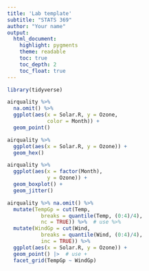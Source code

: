 ```yaml
---
title: 'Lab template'
subtitle: "STATS 369"
author: "Your name"
output:
  html_document:
    highlight: pygments
    theme: readable
    toc: true
    toc_depth: 2
    toc_float: true
---
```


```r
library(tidyverse)
```


```r
airquality %>% 
  na.omit() %>%
  ggplot(aes(x = Solar.R, y = Ozone, 
             color = Month)) +
  geom_point()
```
```r
airquality %>% 
  ggplot(aes(x = Solar.R, y = Ozone)) + 
  geom_hex()
```

```r
airquality %>% 
  ggplot(aes(x = factor(Month), 
             y = Ozone)) +
  geom_boxplot() +
  geom_jitter()
```

```r
airquality %>% na.omit() %>% 
  mutate(TempGp = cut(Temp, 
           breaks = quantile(Temp, (0:4)/4), 
           nc = TRUE)) %>%  # use %>%
  mutate(WindGp = cut(Wind, 
           breaks = quantile(Wind, (0:4)/4), 
           inc = TRUE)) %>% 
  ggplot(aes(x = Solar.R, y = Ozone)) + 
  geom_point() |>  # use +
  facet_grid(TempGp ~ WindGp)
```

